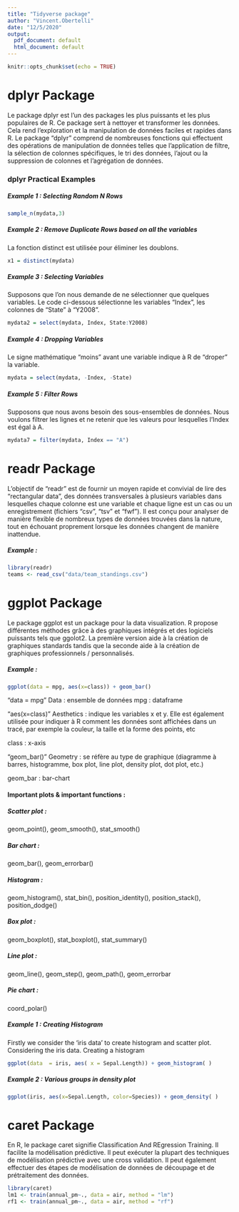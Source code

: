 ```yaml
---
title: "Tidyverse package"
author: "Vincent.Obertelli"
date: "12/5/2020"
output:
  pdf_document: default
  html_document: default
---
```


```r
knitr::opts_chunk$set(echo = TRUE)
```

# dplyr Package
Le package dplyr est l'un des packages les plus puissants et les plus populaires de R. Ce package sert à nettoyer et transformer les données.
Cela rend l'exploration et la manipulation de données faciles et rapides dans R.
Le package "dplyr" comprend de nombreuses fonctions qui effectuent des opérations de manipulation de données telles que l'application de filtre, la sélection de colonnes spécifiques, le tri des données, l'ajout ou la suppression de colonnes et l'agrégation de données.

### dplyr Practical Examples
##### Example 1 : Selecting Random N Rows
```r
sample_n(mydata,3)
```

##### Example 2 : Remove Duplicate Rows based on all the variables 
La fonction distinct est utilisée pour éliminer les doublons.
```r
x1 = distinct(mydata)
```

##### Example 3 : Selecting Variables
Supposons que l'on nous demande de ne sélectionner que quelques variables. Le code ci-dessous sélectionne les variables "Index", les colonnes de "State" à "Y2008".
```r
mydata2 = select(mydata, Index, State:Y2008)
```

##### Example 4 : Dropping Variables
Le signe mathématique "moins" avant une variable indique à R de "droper" la variable.
```r
mydata = select(mydata, -Index, -State)
```

##### Example 5 : Filter Rows
Supposons que nous avons besoin des sous-ensembles de données. Nous voulons filtrer les lignes et ne retenir que les valeurs pour lesquelles l'Index est égal à A.
```r
mydata7 = filter(mydata, Index == "A")
```


# readr Package
L'objectif de "readr" est de fournir un moyen rapide et convivial de lire des "rectangular data", des données transversales à plusieurs variables dans lesquelles chaque colonne est une variable et chaque ligne est un cas ou un enregistrement (fichiers "csv", "tsv" et "fwf"). Il est conçu pour analyser de manière flexible de nombreux types de données trouvées dans la nature, tout en échouant proprement lorsque les données changent de manière inattendue.

##### Example  :
```r
library(readr)
teams <- read_csv("data/team_standings.csv")
```


# ggplot Package
Le package ggplot est un package pour la data visualization. R propose différentes méthodes grâce à des graphiques intégrés et des logiciels puissants tels que ggolot2. La première version aide à la création de graphiques standards tandis que la seconde aide à la création de graphiques professionnels / personnalisés. 


##### Example  :
```r
ggplot(data = mpg, aes(x=class)) + geom_bar()
```

"data = mpg"
Data : ensemble de données
mpg : dataframe

"aes(x=class)"
Aesthetics : indique les variables x et y. Elle est également utilisée pour indiquer à R comment les données sont affichées dans un tracé, par exemple la couleur, la taille et la forme des points, etc

class : x-axis

"geom_bar()"
Geometry : se réfère au type de graphique (diagramme à barres, histogramme, box plot, line plot, density plot, dot plot, etc.)

geom_bar : bar-chart

#### Important plots & important functions :
##### Scatter plot : 
geom_point(), geom_smooth(), stat_smooth()

##### Bar chart : 
geom_bar(), geom_errorbar()

##### Histogram : 
geom_histogram(), stat_bin(), position_identity(), position_stack(), position_dodge()

##### Box plot : 
geom_boxplot(), stat_boxplot(), stat_summary()

##### Line plot : 
geom_line(), geom_step(), geom_path(), geom_errorbar

##### Pie chart : 
coord_polar()

##### Example 1 : Creating Histogram
Firstly we consider the ‘iris data’ to create histogram and scatter plot.
Considering the iris data.
Creating a histogram
```r
ggplot(data  = iris, aes( x = Sepal.Length)) + geom_histogram( )
```

##### Example 2 : Various groups in density plot
```r
ggplot(iris, aes(x=Sepal.Length, color=Species)) + geom_density( )
```


# caret Package
En R, le package caret signifie Classification And REgression Training. Il facilite la modélisation prédictive. Il peut exécuter la plupart des techniques de modélisation prédictive avec une cross validation. Il peut également effectuer des étapes de modélisation de données de découpage et de prétraitement des données.

```r
library(caret)
lm1 <- train(annual_pm~., data = air, method = "lm")
rf1 <- train(annual_pm~., data = air, method = "rf")
```